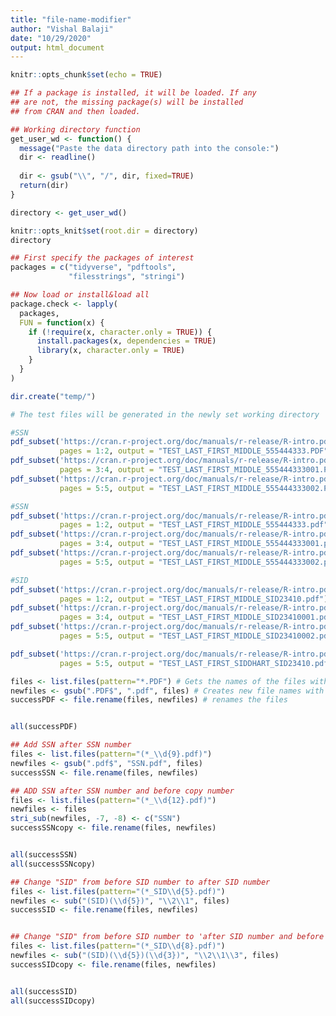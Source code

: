 ---
title: "file-name-modifier"
author: "Vishal Balaji"
date: "10/29/2020"
output: html_document
---

```{r setup, include=FALSE}

knitr::opts_chunk$set(echo = TRUE)

## If a package is installed, it will be loaded. If any 
## are not, the missing package(s) will be installed 
## from CRAN and then loaded.

## Working directory function
get_user_wd <- function() {
  message("Paste the data directory path into the console:")
  dir <- readline()
  
  dir <- gsub("\\", "/", dir, fixed=TRUE)
  return(dir)
}

directory <- get_user_wd()

knitr::opts_knit$set(root.dir = directory)
directory
```

```{r setup-2}

## First specify the packages of interest
packages = c("tidyverse", "pdftools",
             "filesstrings", "stringi")

## Now load or install&load all
package.check <- lapply(
  packages,
  FUN = function(x) {
    if (!require(x, character.only = TRUE)) {
      install.packages(x, dependencies = TRUE)
      library(x, character.only = TRUE)
    }
  }
)

dir.create("temp/")
```

```{r test-file-generator, message=FALSE, include=FALSE, results=FALSE}
# The test files will be generated in the newly set working directory

#SSN
pdf_subset('https://cran.r-project.org/doc/manuals/r-release/R-intro.pdf',
           pages = 1:2, output = "TEST_LAST_FIRST_MIDDLE_555444333.PDF")
pdf_subset('https://cran.r-project.org/doc/manuals/r-release/R-intro.pdf',
           pages = 3:4, output = "TEST_LAST_FIRST_MIDDLE_555444333001.PDF")
pdf_subset('https://cran.r-project.org/doc/manuals/r-release/R-intro.pdf',
           pages = 5:5, output = "TEST_LAST_FIRST_MIDDLE_555444333002.PDF")

#SSN
pdf_subset('https://cran.r-project.org/doc/manuals/r-release/R-intro.pdf',
           pages = 1:2, output = "TEST_LAST_FIRST_MIDDLE_555444333.pdf")
pdf_subset('https://cran.r-project.org/doc/manuals/r-release/R-intro.pdf',
           pages = 3:4, output = "TEST_LAST_FIRST_MIDDLE_555444333001.pdf")
pdf_subset('https://cran.r-project.org/doc/manuals/r-release/R-intro.pdf',
           pages = 5:5, output = "TEST_LAST_FIRST_MIDDLE_555444333002.pdf")

#SID 
pdf_subset('https://cran.r-project.org/doc/manuals/r-release/R-intro.pdf',
           pages = 1:2, output = "TEST_LAST_FIRST_MIDDLE_SID23410.pdf")
pdf_subset('https://cran.r-project.org/doc/manuals/r-release/R-intro.pdf',
           pages = 3:4, output = "TEST_LAST_FIRST_MIDDLE_SID23410001.pdf")
pdf_subset('https://cran.r-project.org/doc/manuals/r-release/R-intro.pdf',
           pages = 5:5, output = "TEST_LAST_FIRST_MIDDLE_SID23410002.pdf")

pdf_subset('https://cran.r-project.org/doc/manuals/r-release/R-intro.pdf',
           pages = 5:5, output = "TEST_LAST_FIRST_SIDDHART_SID23410.pdf")
```

```{r extension-corrector}
files <- list.files(pattern="*.PDF") # Gets the names of the files with .PDF extensions
newfiles <- gsub(".PDF$", ".pdf", files) # Creates new file names with replaced .pdf extension
successPDF <- file.rename(files, newfiles) # renames the files


all(successPDF)
```

```{r ssn-name}
## Add SSN after SSN number
files <- list.files(pattern="(*_\\d{9}.pdf)")
newfiles <- gsub(".pdf$", "SSN.pdf", files)
successSSN <- file.rename(files, newfiles)

## ADD SSN after SSN number and before copy number
files <- list.files(pattern="(*_\\d{12}.pdf)")
newfiles <- files
stri_sub(newfiles, -7, -8) <- c("SSN")
successSSNcopy <- file.rename(files, newfiles)


all(successSSN)
all(successSSNcopy)
```

```{r sid-name}
## Change "SID" from before SID number to after SID number
files <- list.files(pattern="(*_SID\\d{5}.pdf)")
newfiles <- sub("(SID)(\\d{5})", "\\2\\1", files)
successSID <- file.rename(files, newfiles)


## Change "SID" from before SID number to 'after SID number and before copy number'
files <- list.files(pattern="(*_SID\\d{8}.pdf)")
newfiles <- sub("(SID)(\\d{5})(\\d{3})", "\\2\\1\\3", files)
successSIDcopy <- file.rename(files, newfiles)


all(successSID)
all(successSIDcopy)
```


